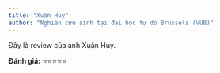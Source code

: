 ```yaml
---
title: "Xuân Huy"
author: "Nghiên cứu sinh tại đại học tự do Brussels (VUB)"
---
```


Đây là review của anh Xuân Huy.

**Đánh giá:** ⭐⭐⭐⭐⭐
